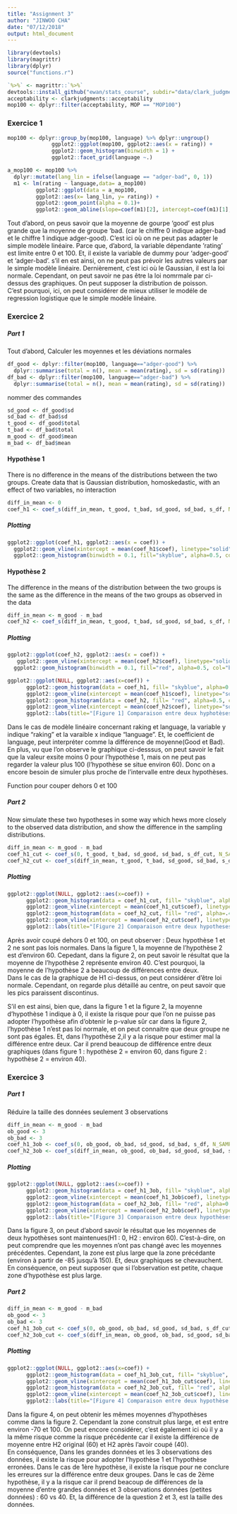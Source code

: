 ---
title: "Assignment 3"
author: "JINWOO CHA"
date: "07/12/2018"
output: html_document
---

```{r include=FALSE}
library(devtools)
library(magrittr)
library(dplyr)
source("functions.r")
```

```{r, include=FALSE}
`%>%` <- magrittr::`%>%`
devtools::install_github("ewan/stats_course", subdir="data/clark_judgments")
acceptability <- clarkjudgments::acceptability
mop100 <- dplyr::filter(acceptability, MOP == "MOP100")
```


### Exercice 1
```{r}
mop100 <- dplyr::group_by(mop100, language) %>% dplyr::ungroup()
              ggplot2::ggplot(mop100, ggplot2::aes(x = rating)) + 
              ggplot2::geom_histogram(binwidth = 1) + 
              ggplot2::facet_grid(language ~.)

a_mop100 <- mop100 %>%
  dplyr::mutate(lang_lin = ifelse(language == "adger-bad", 0, 1))
  m1 <- lm(rating ~ language,data= a_mop100)
         ggplot2::ggplot(data = a_mop100,
         ggplot2::aes(x= lang_lin, y= rating)) +
         ggplot2::geom_point(alpha = 0.1)+
         ggplot2::geom_abline(slope=coef(m1)[2], intercept=coef(m1)[1], colour="red")
```

Tout d'abord, on peus savoir que la moyenne de gourpe 'good' est plus grande que la moyenne de groupe 'bad. (car le chiffre 0 indique adger-bad et le chiffre 1 indique adger-good). C'est ici où on ne peut pas adapter le simple modèle linéaire. Parce que, d'abord, la variable dépendante 'rating' est limite entre 0 et 100. Et, il existe la variable de dummy pour 'adger-good' et 'adger-bad'. s'il en est ainsi, on ne peut pas prévoir les autres valeurs par le simple modèle linéaire. Dernièrement, c'est ici où le Gaussian, il est la loi normale. Cependant, on peut savoir ne pas être la loi nomrmale par ci-dessus des graphiques. On peut supposer la distribution de poisson.  
C'est pourquoi, ici, on peut considérer de mieux utiliser le modéle de regression logistique que le simple modèle linéaire.  

### Exercice 2  
##### Part 1
Tout d'abord, Calculer les moyennes et les déviations normales
```{r}
df_good <- dplyr::filter(mop100, language=="adger-good") %>% 
  dplyr::summarise(total = n(), mean = mean(rating), sd = sd(rating))
df_bad <- dplyr::filter(mop100, language=="adger-bad") %>% 
  dplyr::summarise(total = n(), mean = mean(rating), sd = sd(rating))
```

nommer des commandes
```{r}
sd_good <- df_good$sd
sd_bad <- df_bad$sd
t_good <- df_good$total
t_bad <- df_bad$total
m_good <- df_good$mean
m_bad <- df_bad$mean
```

#### Hypothèse 1 
There is no difference in the means of the distributions between the two groups.
Create data that is Gaussian distribution, homoskedastic, with an effect of two variables, no interaction
```{r}
diff_in_mean <- 0
coef_h1 <- coef_s(diff_in_mean, t_good, t_bad, sd_good, sd_bad, s_df, N_SAMPLES = 9999)
```

##### Plotting
```{r}
ggplot2::ggplot(coef_h1, ggplot2::aes(x = coef)) + 
  ggplot2::geom_vline(xintercept = mean(coef_h1$coef), linetype="solid", size=1) +
  ggplot2::geom_histogram(binwidth = 0.1, fill="skyblue", alpha=0.5, col="black")
```
  
#### Hypothèse 2
The difference in the means of the distribution between the two groups is the same as the difference in the means of the two groups as observed in the data
```{r, cache=TRUE}
diff_in_mean <- m_good - m_bad
coef_h2 <- coef_s(diff_in_mean, t_good, t_bad, sd_good, sd_bad, s_df, N_SAMPLES = 9999)
```

##### Plotting
```{r}
ggplot2::ggplot(coef_h2, ggplot2::aes(x = coef)) + 
   ggplot2::geom_vline(xintercept = mean(coef_h2$coef), linetype="solid", size=1) +
  ggplot2::geom_histogram(binwidth = 0.1, fill="red", alpha=0.5, col="black")
```

```{r}
ggplot2::ggplot(NULL, ggplot2::aes(x=coef)) + 
      ggplot2::geom_histogram(data = coef_h1, fill= "skyblue", alpha=0.5, col="black", binwidth = 0.4) +
      ggplot2::geom_vline(xintercept = mean(coef_h1$coef), linetype="solid", size=0.5) +
      ggplot2::geom_histogram(data = coef_h2, fill= "red", alpha=0.5, col="black", binwidth = 0.4)+
      ggplot2::geom_vline(xintercept = mean(coef_h2$coef), linetype="solid", size=0.5)+
      ggplot2::labs(title="[Figure 1] Comparaison entre deux hyphotèses", subtitle = "H1 (skyblue) vs H2 (red)")
```
  
  
Dans le cas de modèle linéaire concernant raking et language, la variable y indique "raking" et la varaible x indique "language". Et, le coefficient de language, peut interpréter comme la différence de moyenne(Good et Bad). En plus, vu que l'on observe le graphique ci-desssus, on peut savoir le fait que la valeur exsite moins 0 pour l'hypothèse 1, mais on ne peut pas regarder la valeur plus 100 (l'hypothèse se situe environ 60). Donc on a encore besoin de simuler plus proche de l'intervalle entre deux hypothèses.

Function pour couper dehors 0 et 100

##### Part 2
Now simulate these two hypotheses in some way which hews more closely to the observed data distribution, and show the difference in the sampling distributions.
```{r}
diff_in_mean <- m_good - m_bad
coef_h1_cut <- coef_s(0, t_good, t_bad, sd_good, sd_bad, s_df_cut, N_SAMPLES = 9999)
coef_h2_cut <- coef_s(diff_in_mean, t_good, t_bad, sd_good, sd_bad, s_df_cut, N_SAMPLES = 9999)
```

##### Plotting

```{r}
ggplot2::ggplot(NULL, ggplot2::aes(x=coef)) + 
      ggplot2::geom_histogram(data = coef_h1_cut, fill= "skyblue", alpha=.4, col="black", binwidth = 0.4) +
      ggplot2::geom_vline(xintercept = mean(coef_h1_cut$coef), linetype="solid", size=0.5) +
      ggplot2::geom_histogram(data = coef_h2_cut, fill= "red", alpha=.4, col="black", binwidth = 0.4)+
      ggplot2::geom_vline(xintercept = mean(coef_h2_cut$coef), linetype="solid", size=0.5)+
      ggplot2::labs(title="[Figure 2] Comparaison entre deux hypotheses", subtitle = "H1 (skyblue) vs H2 (red)")
```

Après avoir coupé dehors 0 et 100, on peut observer : Deux hypothèse 1 et 2 ne sont pas lois normales. Dans la figure 1, la moyenne de l'hypothèse 2 est d'environ 60. Cepedant, dans la figure 2, on peut savoir le résultat que la moyenne de l'hypothèse 2 représente environ 40. C'est pourquoi, la moyenne de l'hypothèse 2 a beaucoup de différences entre deux.  
Dans le cas de la graphique de H1 ci-dessus, on peut considérer d'être loi normale. Cependant, on regarde plus détaillé au centre, on peut savoir que les pics paraissent discontinus.
  
S'il en est ainsi, bien que, dans la figure 1  et la figure 2, la moyenne d'hypothèse 1 indique à 0, il existe la risque pour que l'on ne puisse pas adopter l'hypothèse afin d'obtenir le p-value sûr car dans la figure 2, l'hypothèse 1 n'est pas loi normale, et on peut connaitre que deux groupe ne sont pas égales. Et, dans l'hypothèse 2,il y a la risque pour estimer mal la différence entre deux. Car il prend beaucoup de différence entre deux graphiques (dans figure 1 : hypothèse 2 = environ 60, dans figure 2 : hypothèse 2 = environ 40).


### Exercice 3
##### Part 1
Réduire la taille des données seulement 3 observations
```{r}
diff_in_mean <- m_good - m_bad
ob_good <- 3
ob_bad <- 3
coef_h1_3ob <- coef_s(0, ob_good, ob_bad, sd_good, sd_bad, s_df, N_SAMPLES = 9999)
coef_h2_3ob <- coef_s(diff_in_mean, ob_good, ob_bad, sd_good, sd_bad, s_df, N_SAMPLES = 9999)
```

##### Plotting

```{r}
ggplot2::ggplot(NULL, ggplot2::aes(x=coef)) + 
      ggplot2::geom_histogram(data = coef_h1_3ob, fill= "skyblue", alpha=0.5, col="black", binwidth = 1) +
      ggplot2::geom_vline(xintercept = mean(coef_h1_3ob$coef), linetype="solid", size=1) +
      ggplot2::geom_histogram(data = coef_h2_3ob, fill= "red", alpha=0.5, col="black", binwidth = 1)+
      ggplot2::geom_vline(xintercept = mean(coef_h2_3ob$coef), linetype="solid", size=1)+
      ggplot2::labs(title="[Figure 3] Comparaison entre deux hypothèses pour 3 observations", subtitle = "H1 (skyblue) vs H2 (red)") 
```
  
  
Dans la figure 3, on peut d'abord savoir le résultat que les moyennes de deux hypothèses sont maintenues(H1 : 0, H2 : environ 60). C'est-à-dire, on peut comprendre que les moyennes n'ont pas changé avec les moyennes précédentes. Cependant, la zone est plus large que la zone précédante (environ à partir de -85 jusqu'à 150). Et, deux graphiques se chevauchent. En conséquence, on peut supposer que si l'observation est petite, chaque zone d'hypothèse est plus large.

##### Part 2
```{r, cache=TRUE}
diff_in_mean <- m_good - m_bad
ob_good <- 3
ob_bad <- 3
coef_h1_3ob_cut <- coef_s(0, ob_good, ob_bad, sd_good, sd_bad, s_df_cut, N_SAMPLES = 9999)
coef_h2_3ob_cut <- coef_s(diff_in_mean, ob_good, ob_bad, sd_good, sd_bad, s_df_cut, N_SAMPLES = 9999)
```

##### Plotting

```{r}
ggplot2::ggplot(NULL, ggplot2::aes(x=coef)) + 
      ggplot2::geom_histogram(data = coef_h1_3ob_cut, fill= "skyblue", alpha=0.5, col="black", binwidth = 1) +
      ggplot2::geom_vline(xintercept = mean(coef_h1_3ob_cut$coef), linetype="solid", size=1) +
      ggplot2::geom_histogram(data = coef_h2_3ob_cut, fill= "red", alpha=0.5, col="black", binwidth = 1)+
      ggplot2::geom_vline(xintercept = mean(coef_h2_3ob_cut$coef), linetype="solid", size=1)+
      ggplot2::labs(title="[Figure 4] Comparaison entre deux hypothèse pour 3 observations coupées", subtitle = "H1 (skyblue) vs H2 (red)") 
```
  
Dans la figure 4, on peut obtenir les mêmes moyennes d'hypothèses comme dans la figure 2. Cependant la zone construit plus large, et est entre environ -70 et 100. On peut encore considérer, c'est également ici où il y a la même risque comme la risque précédente car il existe la différence de moyenne entre H2 original (60) et H2 après l'avoir coupé (40).  
En conséquence, Dans les grandes données et les 3 observations des données, il existe la risque pour adopter l'hypothèse 1 et l'hypothèse erronées. Dans le cas de 1ère hypothèse, il existe la risque pour ne conclure les erreures sur la différence entre deux groupes. Dans le cas de 2ème hypothèse, il y a la risque car il prend beacoup de différences de la moyenne d'entre grandes données et 3 observations données (petites données) : 60 vs 40.
Et, la différence de la question 2 et 3, est la taille des données.